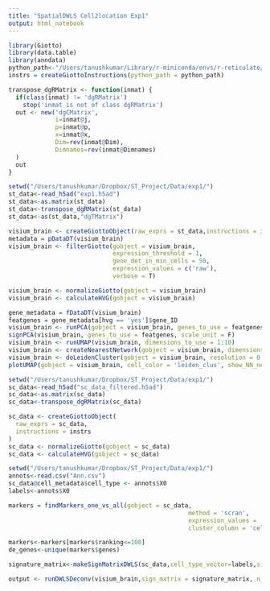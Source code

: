 ```yaml
---
title: "SpatialDWLS Cell2location Exp1"
output: html_notebook
---
```



```r
library(Giotto)
library(data.table)
library(anndata)
python_path<-"/Users/tanushkumar/Library/r-miniconda/envs/r-reticulate/bin/python"
instrs = createGiottoInstructions(python_path = python_path)
```
```r
transpose_dgRMatrix <- function(inmat) {
  if(class(inmat) != 'dgRMatrix')
    stop('inmat is not of class dgRMatrix')
  out <- new('dgCMatrix',
             i=inmat@j,
             p=inmat@p,
             x=inmat@x,
             Dim=rev(inmat@Dim),
             Dimnames=rev(inmat@Dimnames)
  )
  out
} 
```
```r
setwd("/Users/tanushkumar/Dropbox/ST_Project/Data/exp1/")
st_data<-read_h5ad("exp1.h5ad")
st_data<-as.matrix(st_data)
st_data<-transpose_dgRMatrix(st_data)
st_data<-as(st_data,"dgTMatrix")
```
```r
visium_brain <- createGiottoObject(raw_exprs = st_data,instructions = instrs,)
metadata = pDataDT(visium_brain)
visium_brain <- filterGiotto(gobject = visium_brain,
                             expression_threshold = 1,
                             gene_det_in_min_cells = 50,
                             expression_values = c('raw'),
                             verbose = T)
```
```r
visium_brain <- normalizeGiotto(gobject = visium_brain)
visium_brain <- calculateHVG(gobject = visium_brain)
```
```r
gene_metadata = fDataDT(visium_brain)
featgenes = gene_metadata[hvg == 'yes']$gene_ID
visium_brain <- runPCA(gobject = visium_brain, genes_to_use = featgenes, scale_unit = F)
signPCA(visium_brain, genes_to_use = featgenes, scale_unit = F)
visium_brain <- runUMAP(visium_brain, dimensions_to_use = 1:10)
visium_brain <- createNearestNetwork(gobject = visium_brain, dimensions_to_use = 1:10, k = 15)
visium_brain <- doLeidenCluster(gobject = visium_brain, resolution = 0.4, n_iterations = 1000)
plotUMAP(gobject = visium_brain, cell_color = 'leiden_clus', show_NN_network = T, point_size = 2)
```
```r
setwd("/Users/tanushkumar/Dropbox/ST_Project/Data/exp1/")
sc_data<-read_h5ad("sc_data_filtered.h5ad")
sc_data<-as.matrix(sc_data)
sc_data<-transpose_dgRMatrix(sc_data)
```
```r
sc_data <- createGiottoObject(
  raw_exprs = sc_data,
  instructions = instrs
)
sc_data <- normalizeGiotto(gobject = sc_data)
sc_data <- calculateHVG(gobject = sc_data)
```
```r
setwd("/Users/tanushkumar/Dropbox/ST_Project/Data/exp1/")
annots<-read.csv("Ann.csv")
sc_data@cell_metadata$cell_type <- annots$X0
labels<-annots$X0

```
```r
markers = findMarkers_one_vs_all(gobject = sc_data,
                                                  method = 'scran',
                                                  expression_values = 'normalized',
                                                  cluster_column = 'cell_type')
```
```r
markers<-markers[markers$ranking<=100]
de_genes<-unique(markers$genes)
```
```r
signature_matrix<-makeSignMatrixDWLS(sc_data,cell_type_vector=labels,sign_gene=de_genes)
```
```r
output <- runDWLSDeconv(visium_brain,sign_matrix = signature_matrix, n_cell = 49, return_gobject=FALSE)
```

```

```


